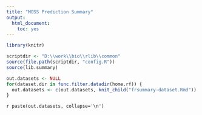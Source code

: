 ```yaml
---
title: "MOSS Prediction Summary"
output:
  html_document:
    toc: yes
---
```


```r
library(knitr)

scriptdir <- "D:\\work\\bio\\rlib\\common"
source(file.path(scriptdir, "config.R"))
source(lib.summary)

out.datasets <- NULL
for(dataset.dir in func.filter.datadir(home.rf)) {
  out.datasets <- c(out.datasets, knit_child("frsummary-dataset.Rmd"))
}
```

`r paste(out.datasets, collapse='\n')`
